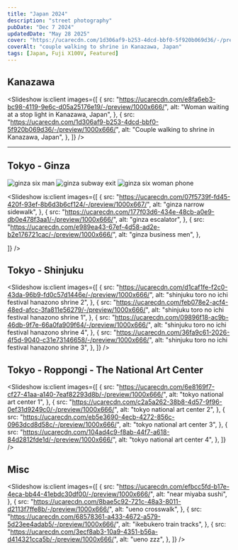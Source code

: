 ```yaml
---
title: "Japan 2024"
description: "street photography"
pubDate: "Dec 7 2024"
updatedDate: "May 28 2025"
cover: "https://ucarecdn.com/1d306af9-b253-4dcd-bbf0-5f920b069d36/-/preview/1000x666/"
coverAlt: "couple walking to shrine in Kanazawa, Japan"
tags: [Japan, Fuji X100V, Featured]
---
```



## Kanazawa

<Slideshow
  is:client
  images={[
    {
      src: "https://ucarecdn.com/e8fa6eb3-bc98-4119-9e6c-d05a25176e19/-/preview/1000x666/",
      alt: "Woman waiting at a stop light in Kanazawa, Japan",
    },
    {
      src: "https://ucarecdn.com/1d306af9-b253-4dcd-bbf0-5f920b069d36/-/preview/1000x666/",
      alt: "Couple walking to shrine in Kanazawa, Japan",
    },
  ]}
/>

---

## Tokyo - Ginza

<ImageSlider>

![ginza six man](https://ucarecdn.com/e8e163d7-c5c7-49e1-b29d-86ef2239dc1e/-/preview/666x1000/)
![ginza subway exit](https://ucarecdn.com/7135d2c7-4c8e-4422-8c3a-958b0ceba663/-/preview/812x1000/)
![ginza six woman phone](https://ucarecdn.com/7679a5ed-aa2f-43b6-b333-aa42061ca2f5/-/preview/666x1000/)

</ImageSlider>

<Slideshow
  is:client
  images={[
    {
      src: "https://ucarecdn.com/07f5739f-fd45-420f-93ef-8b6d3b6cf124/-/preview/1000x667/",
      alt: "ginza narrow sidewalk",
    },
    {
      src: "https://ucarecdn.com/177f03d6-434e-48cb-a0e9-db0e478f3aa1/-/preview/1000x666/",
      alt: "ginza escalator",
    },
    {
      src: "https://ucarecdn.com/e989ea43-67ef-4d58-ad2e-b2e176721cac/-/preview/1000x666/",
      alt: "ginza business men",
    },

]}
/>

## Tokyo - Shinjuku

<Slideshow
  is:client
  images={[
    {
      src: "https://ucarecdn.com/d1caf1fe-f2c0-43da-96b9-fd0c57d1446e/-/preview/1000x666/",
      alt: "shinjuku toro no ichi festival hanazono shrine 2",
    },
    {
      src: "https://ucarecdn.com/feb078e2-acf4-48ed-afcc-3fa811e56279/-/preview/1000x666/",
      alt: "shinjuku toro no ichi festival hanazono shrine 1",
    },
    {
      src: "https://ucarecdn.com/09896f18-ac9b-46db-9f7e-66a0fa909f64/-/preview/1000x666/",
      alt: "shinjuku toro no ichi festival hanazono shrine 4",
    },
    {
      src: "https://ucarecdn.com/36fa9c61-2026-4f5d-9040-c31e73146658/-/preview/1000x666/",
      alt: "shinjuku toro no ichi festival hanazono shrine 3",
    },
  ]}
/>

## Tokyo - Roppongi - The National Art Center

<Slideshow
  is:client
  images={[
    {
      src: "https://ucarecdn.com/6e8169f7-cf27-41aa-a140-7eaf82293d8b/-/preview/1000x666/",
      alt: "tokyo national art center 1",
    },
    {
      src: "https://ucarecdn.com/c2a5a262-38b8-4d57-9f96-0ef31d9249c0/-/preview/1000x666/",
      alt: "tokyo national art center 2",
    },
    {
      src: "https://ucarecdn.com/eb5e3690-4ecb-4272-856c-0963dcd8d58c/-/preview/1000x666/",
      alt: "tokyo national art center 3",
    },
    {
      src: "https://ucarecdn.com/104ad4c9-f8ab-44f7-a618-84d2812fde1d/-/preview/1000x666/",
      alt: "tokyo national art center 4",
    },
  ]}
/>

## Misc

<Slideshow
  is:client
  images={[
    {
      src: "https://ucarecdn.com/efbcc5fd-b17e-4eca-bb44-41ebdc30df00/-/preview/1000x666/",
      alt: "near miyaba sushi",
    },
    {
      src: "https://ucarecdn.com/8bae5c92-721c-48a3-8011-d2113f7ffe8b/-/preview/1000x666/",
      alt: "ueno crosswalk",
    },
    {
      src: "https://ucarecdn.com/68578361-a433-4672-a579-5d23ee4adab5/-/preview/1000x666/",
      alt: "ikebukero train tracks",
    },
    {
      src: "https://ucarecdn.com/3ecf8ab3-10a9-4351-b56a-d414321cca5b/-/preview/1000x666/",
      alt: "ueno zzz",
    },
  ]}
/>
